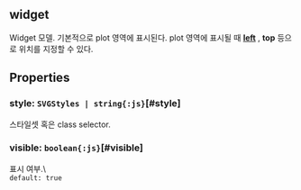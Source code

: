 ## widget
Widget 모델.
기본적으로 plot 영역에 표시된다.
plot 영역에 표시될 때  **[left](#left)** ,  **top**  등으로 위치를 지정할 수 있다.
## Properties

### style: `SVGStyles | string{:js}`[#style]
스타일셋 혹은 class selector.  

### visible: `boolean{:js}`[#visible]
표시 여부.\  
`default: true`  
